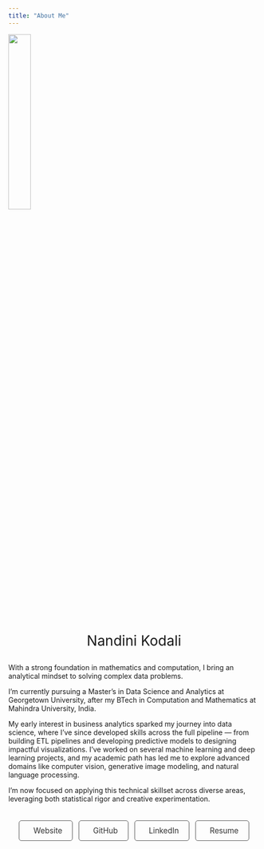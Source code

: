 ```yaml
---
title: "About Me"
---
```


![](../assets/Formal_1_Resized.jpg){fig-align="center" width="30%"}

<div style="text-align: center; font-size: 2em; margin-top: 1em;">
  Nandini Kodali
</div>


With a strong foundation in mathematics and computation, I bring an analytical mindset to solving complex data problems.

I’m currently pursuing a Master’s in Data Science and Analytics at Georgetown University, after my BTech in Computation and Mathematics at Mahindra University, India.

My early interest in business analytics sparked my journey into data science, where I’ve since developed skills across the full pipeline — from building ETL pipelines and developing predictive models to designing impactful visualizations. I’ve worked on several machine learning and deep learning projects, and my academic path has led me to explore advanced domains like computer vision, generative image modeling, and natural language processing.

I’m now focused on applying this technical skillset across diverse areas, leveraging both statistical rigor and creative experimentation.



<link rel="stylesheet" href="https://cdnjs.cloudflare.com/ajax/libs/font-awesome/6.5.0/css/all.min.css">

<style>
  .social-row {
    display: flex;
    flex-wrap: wrap;             
    justify-content: center;     
    gap: 0.75rem;              
    margin-top: 1.5em;
  }

  .social-row a {
    display: inline-flex;
    align-items: center;
    gap: 0.5rem;
    padding: 10px 20px;
    border: 1px solid #555;
    border-radius: 5px;
    text-decoration: none;
    color: #333;
    font-size: 0.95rem;
    white-space: nowrap;         
  }

  .social-row i {
    font-size: 1rem;
  }
</style>

<div class="social-row">

  <a href="https://nandinikodali.georgetown.domains/portfolio/" target="_blank">
    <i class="fas fa-globe"></i> Website
  </a>

  <a href="https://github.com/NandiniKodali988" target="_blank">
    <i class="fab fa-github"></i> GitHub
  </a>

  <a href="https://www.linkedin.com/in/nandini-kodali/" target="_blank">
    <i class="fab fa-linkedin"></i> LinkedIn
  </a>

  <a href="https://nandinikodali.georgetown.domains/portfolio/resume/Resume_May2025.pdf" target="_blank">
    <i class="fa-solid fa-file-lines"></i> Resume
  </a>
</div>
